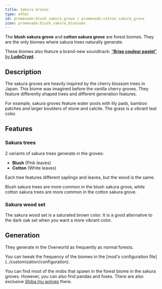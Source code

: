 ```yaml
---
title: Sakura Groves
type: other
id: promenade:blush_sakura_grove / promenade:cotton_sakura_grove
icon: promenade:blush_sakura_blossoms
---
```


The **blush sakura grove** and **cotton sakura grove** are forest biomes. They are the only biomes where sakura trees naturally generate.

<Asset width={1024} location="promenade:biome/sakura_grove" title="Sakura Grove" />

These biomes also feature a brand-new soundtrack: ["**Brise couleur pastel**" by **LudoCrypt**](../soundtrack#brise-couleur-pastel).

## Description
The sakura groves are heavily inspired by the cherry blossom trees in Japan. This biome was imagined before the vanilla cherry groves. They feature differently shaped trees and different generation features.

For example, sakura groves feature water pools with lily pads, bamboo patches and larger boulders of stone and calcite. The grass is a vibrant teal color.

## Features
### Sakura trees
2 variants of sakura trees generate in the groves:
- <Asset width={48} location="promenade:blush_sakura_sapling" title="Blush Sakura Sapling"/> <Asset width={48} location="promenade:blush_sakura_blossoms" title="Blush Sakura Blossoms"/> **Blush** (Pink leaves)
- <Asset width={48} location="promenade:cotton_sakura_sapling" title="Cotton Sakura Sapling"/> <Asset width={48} location="promenade:cotton_sakura_blossoms" title="Cotton Sakura Blossoms"/> **Cotton** (White leaves)

Each tree features different saplings and leaves, but the wood is the same.

Blush sakure trees are more common in the blush sakura grove, while cotton sakura trees are more common in the cotton sakura grove.

### Sakura wood set
<Asset width={64} location="promenade:sakura_log" title="Sakura Log"/>
<Asset width={64} location="promenade:stripped_sakura_log" title="Stripped Sakura Log"/>
<Asset width={64} location="promenade:sakura_planks" title="Sakura Planks"/>
<Asset width={64} location="promenade:sakura_door" title="Sakura Door"/>
<Asset width={64} location="promenade:sakura_sign" title="Sakura Sign"/>
<Asset width={64} location="promenade:sakura_boat" title="Sakura Boat"/>

The sakura wood set is a saturated brown color. It is a good alternative to the dark oak set when you want a more vibrant color.

## Generation
They generate in the Overworld as frequently as normal forests.

<Callout>
    You can tweak the frequency of the biomes in the [mod's configuration file](../customization/configuration).
</Callout>

You can find most of the mobs that spawn in the forest biome in the sakura groves.
However, you can also find pandas and foxes. There are also exclusive [Shiba Inu wolves](../animals/wolf_variants#Shiba_Inu) there.